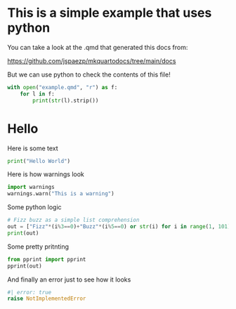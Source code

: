 
# This is a simple example that uses python

You can take a look at the .qmd that generated this docs
from:

[https://github.com/jspaezp/mkquartodocs/tree/main/docs](https://github.com/jspaezp/mkquartodocs/tree/main/docs)


But we can use python to check the contents of this file!

```python
with open("example.qmd", "r") as f:
    for l in f:
        print(str(l).strip())

```


# Hello

Here is some text


```python
print("Hello World")
```

Here is how warnings look


```python
import warnings
warnings.warn("This is a warning")
```

Some python logic


```python
# Fizz buzz as a simple list comprehension
out = ["Fizz"*(i%3==0)+"Buzz"*(i%5==0) or str(i) for i in range(1, 101)]
print(out)
```


Some pretty pritnting

```python
from pprint import pprint
pprint(out)
```

And finally an error just to see how it looks


```python
#| error: true
raise NotImplementedError
```
